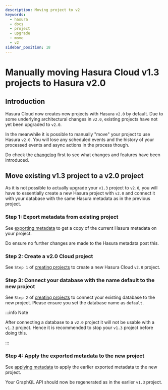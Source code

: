```yaml
---
description: Moving project to v2
keywords:
  - hasura
  - docs
  - project
  - upgrade
  - move
  - v2
sidebar_position: 18
---
```


# Manually moving Hasura Cloud v1.3 projects to Hasura v2.0

## Introduction

Hasura Cloud now creates new projects with Hasura `v2.0` by default. Due
to some underlying architectural changes in `v2.0`, existing projects
have not yet been upgraded to `v2.0`.

In the meanwhile it is possible to manually "move" your project to use
Hasura `v2.0`. You will lose any scheduled events and the history of
your processed events and async actions in the process though.

Do check the
[changelog](https://github.com/hasura/graphql-engine/releases) first to
see what changes and features have been introduced.

## Move existing v1.3 project to a v2.0 project

As it is not possible to actually upgrade your `v1.3` project to `v2.0`,
you will have to essentially create a new Hasura project with `v2.0` and
connect it with your database with the same Hasura metadata as in the
previous project.

### Step 1: Export metadata from existing project

See [exporting metadata](/graphql/core/migrations/manage-metadata.mdx) to get a copy of the
current Hasura metadata on your project.

Do ensure no further changes are made to the Hasura metadata post this.

### Step 2: Create a v2.0 Cloud project

See `Step 1` of [creating projects](/graphql/cloud/projects/create.mdx) to create a new
Hasura Cloud `v2.0` project.

### Step 3: Connect your database with the name **default** to the new project

See `Step 2` of [creating projects](/graphql/cloud/projects/create.mdx) to connect your
existing database to the new project. Please ensure you set the database
name as `default`.

:::info Note

After connecting a database to a `v2.0` project it will not be usable
with a `v1.3` project. Hence it is recommended to stop your `v1.3`
project before doing this.

:::

### Step 4: Apply the exported metadata to the new project

See [applying metadata](/graphql/core/migrations/manage-metadata.mdx) to apply the earlier
exported metadata to the new project.

Your GraphQL API should now be regenerated as in the earlier `v1.3`
project.
